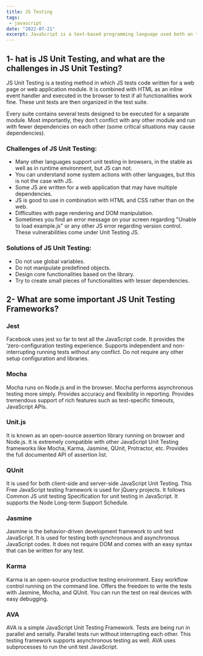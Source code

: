 ```yaml
---
title: JS Testing
tags:
 - javascript
date: "2022-07-21"
excerpt: JavaScript is a text-based programming language used both on the client-side and server-side that allows you to make web pages interactive. Where HTML and CSS are languages that give structure and style to web pages, JavaScript gives web pages interactive elements that engage a user.
---
```


## 1- hat is JS Unit Testing, and what are the challenges in JS Unit Testing?

JS Unit Testing is a testing method in which JS tests code written for a web page or web application module. It is combined with HTML as an inline event handler and executed in the browser to test if all functionalities work fine. These unit tests are then organized in the test suite.

Every suite contains several tests designed to be executed for a separate module. Most importantly, they don’t conflict with any other module and run with fewer dependencies on each other (some critical situations may cause dependencies).

### Challenges of JS Unit Testing:

- Many other languages support unit testing in browsers, in the stable as well as in runtime environment, but JS can not.
- You can understand some system actions with other languages, but this is not the case with JS.
- Some JS are written for a web application that may have multiple dependencies.
- JS is good to use in combination with HTML and CSS rather than on the web.
- Difficulties with page rendering and DOM manipulation.
- Sometimes you find an error message on your screen regarding "Unable to load example.js" or any other JS error regarding version control. These vulnerabilities come under Unit Testing JS.

### Solutions of JS Unit Testing:

- Do not use global variables.
- Do not manipulate predefined objects.
- Design core functionalities based on the library.
- Try to create small pieces of functionalities with lesser dependencies.

## 2- What are some important JS Unit Testing Frameworks?

### Jest 
Facebook uses jest so far to test all the JavaScript code. It provides the ‘zero-configuration testing experience. Supports independent and non-interrupting running tests without any conflict. Do not require any other setup configuration and libraries.

### Mocha 
Mocha runs on Node.js and in the browser. Mocha performs asynchronous testing more simply. Provides accuracy and flexibility in reporting. Provides tremendous support of rich features such as test-specific timeouts, JavaScript APIs.

### Unit.js 
It is known as an open-source assertion library running on browser and Node.js. It is extremely compatible with other JavaScript Unit Testing frameworks like Mocha, Karma, Jasmine, QUnit, Protractor, etc. Provides the full documented API of assertion list.

### QUnit
It is used for both client-side and server-side JavaScript Unit Testing. This Free JavaScript testing framework is used for jQuery projects. It follows Common JS unit testing Specification for unit testing in JavaScript. It supports the Node Long-term Support Schedule.

### Jasmine 
Jasmine is the behavior-driven development framework to unit test JavaScript. It is used for testing both synchronous and asynchronous JavaScript codes. It does not require DOM and comes with an easy syntax that can be written for any test.

### Karma 
Karma is an open-source productive testing environment. Easy workflow control running on the command line. Offers the freedom to write the tests with Jasmine, Mocha, and QUnit. You can run the test on real devices with easy debugging.

### AVA 
AVA is a simple JavaScript Unit Testing Framework. Tests are being run in parallel and serially. Parallel tests run without interrupting each other. This testing framework supports asynchronous testing as well. AVA uses subprocesses to run the unit test JavaScript.
